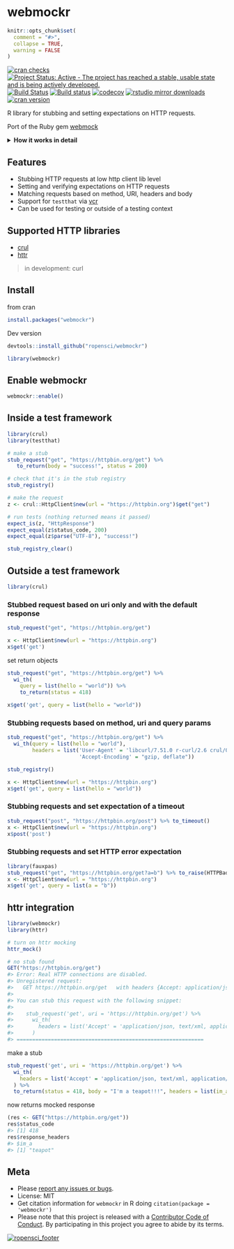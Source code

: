webmockr
========

```r
knitr::opts_chunk$set(
  comment = "#>",
  collapse = TRUE,
  warning = FALSE
)
```

[![cran checks](https://cranchecks.info/badges/worst/webmockr)](https://cranchecks.info/pkgs/webmockr)
[![Project Status: Active - The project has reached a stable, usable state and is being actively developed.](http://www.repostatus.org/badges/latest/active.svg)](http://www.repostatus.org/#active)
[![Build Status](https://travis-ci.org/ropensci/webmockr.svg?branch=master)](https://travis-ci.org/ropensci/webmockr)
[![Build status](https://ci.appveyor.com/api/projects/status/47scc0vur41sbfyx?svg=true)](https://ci.appveyor.com/project/sckott/webmockr)
[![codecov](https://codecov.io/gh/ropensci/webmockr/branch/master/graph/badge.svg)](https://codecov.io/gh/ropensci/webmockr)
[![rstudio mirror downloads](http://cranlogs.r-pkg.org/badges/webmockr)](https://github.com/metacran/cranlogs.app)
[![cran version](https://www.r-pkg.org/badges/version/webmockr)](https://cran.r-project.org/package=webmockr)


R library for stubbing and setting expectations on HTTP requests.

Port of the Ruby gem [webmock](https://github.com/bblimke/webmock)

<details> <summary><strong>How it works in detail</strong></summary> <p>

The very very short version is: `webmockr` helps you stub HTTP requests so you 
don't have to repeat yourself.

**More details**

You tell `webmockr` what HTTP request you want to match against and if it sees a 
request matching your criteria it doesn't actually do the HTTP request. Instead,
it gives back the same object you would have gotten back with a real request, but 
only with the bits it knows about. For example, we can't give back the actual 
data you'd get from a real HTTP request as the request wasn't performed.

In addition, if you set an expectation of what `webmockr` should return, we 
return that. For example, if you expect a request to return a 418 error 
(I'm a Teapot), then that's what you'll get.

**What you can match against**

* HTTP method (required)

Plus any single or combination of the following:

* URI
    * Right now, we can match directly against URI's, and with regex URI patterns. 
  Eventually, we will support RFC 6570 URI templates. 
    * We normalize URI paths so that URL encoded things match 
  URL un-encoded things (e.g. `hello world` to `hello%20world`)
* Query parameters
    * We normalize query parameter values so that URL encoded things match 
  URL un-encoded things (e.g. `message = hello world` to 
  `message = hello%20world`)
* Request headers
    * We normalize headers and treat all forms of same headers as equal. For 
  example, the following two sets of headers are equal:
        * `list(H1 = "value1", content_length = 123, X_CuStOm_hEAder = "foo")`
        * `list(h1 = "value1", "Content-Length" = 123, "x-cuSTOM-HeAder" = "foo")`
* Request body

**Real HTTP requests**

There's a few scenarios to think about when using `webmockr`:

After doing

```r
library(webmockr)
```

`webmockr` is loaded but not turned on. At this point `webmockr` doesn't 
change anythning.

Once you turn on `webmockr` like 

```r
webmockr::enable()
```

`webmockr` will now by default not allow real HTTP requests from the http 
libraries that adapters are loaded for (right now only `crul`).

You can optionally allow real requests via `webmockr_allow_net_connect()`, and
disallow real requests via `webmockr_disable_net_connect()`. You can check 
whether you are allowing real requests with `webmockr_net_connect_allowed()`.

Certain kinds of real HTTP requests allowed: We don't suppoprt this yet, 
but you can allow localhost HTTP requests with the `allow_localhost` parameter
in the `webmockr_configure()` function. 

**Storing actual HTTP responses**

`webmockr` doesn't do that. Check out [vcr][]

</p></details>

## Features

* Stubbing HTTP requests at low http client lib level
* Setting and verifying expectations on HTTP requests
* Matching requests based on method, URI, headers and body
* Support for `testthat` via [vcr][]
* Can be used for testing or outside of a testing context

## Supported HTTP libraries

* [crul](https://github.com/ropensci/crul)
* [httr](https://github.com/r-lib/httr)

> in development: curl

## Install

from cran

```r
install.packages("webmockr")
```

Dev version

```r
devtools::install_github("ropensci/webmockr")
```

```r
library(webmockr)
```

## Enable webmockr

```r
webmockr::enable()
```

## Inside a test framework

```r
library(crul)
library(testthat)

# make a stub
stub_request("get", "https://httpbin.org/get") %>%
   to_return(body = "success!", status = 200)

# check that it's in the stub registry
stub_registry()

# make the request
z <- crul::HttpClient$new(url = "https://httpbin.org")$get("get")

# run tests (nothing returned means it passed)
expect_is(z, "HttpResponse")
expect_equal(z$status_code, 200)
expect_equal(z$parse("UTF-8"), "success!")
```

```r
stub_registry_clear()
```


## Outside a test framework

```r
library(crul)
```

### Stubbed request based on uri only and with the default response

```r
stub_request("get", "https://httpbin.org/get")
```

```r
x <- HttpClient$new(url = "https://httpbin.org")
x$get('get')
```

set return objects

```r
stub_request("get", "https://httpbin.org/get") %>%
  wi_th(
    query = list(hello = "world")) %>%
    to_return(status = 418)
```

```r
x$get('get', query = list(hello = "world"))
```

### Stubbing requests based on method, uri and query params

```r
stub_request("get", "https://httpbin.org/get") %>%
  wi_th(query = list(hello = "world"), 
        headers = list('User-Agent' = 'libcurl/7.51.0 r-curl/2.6 crul/0.3.6', 
                       'Accept-Encoding' = "gzip, deflate"))
```

```r
stub_registry()
```

```r
x <- HttpClient$new(url = "https://httpbin.org")
x$get('get', query = list(hello = "world"))
```

### Stubbing requests and set expectation of a timeout

```r
stub_request("post", "https://httpbin.org/post") %>% to_timeout()
x <- HttpClient$new(url = "https://httpbin.org")
x$post('post')
```

### Stubbing requests and set HTTP error expectation

```r
library(fauxpas)
stub_request("get", "https://httpbin.org/get?a=b") %>% to_raise(HTTPBadRequest)
x <- HttpClient$new(url = "https://httpbin.org")
x$get('get', query = list(a = "b"))
```

## httr integration

```r
library(webmockr)
library(httr)

# turn on httr mocking
httr_mock()
```

```r
# no stub found
GET("https://httpbin.org/get")
#> Error: Real HTTP connections are disabled.
#> Unregistered request:
#>   GET https://httpbin.org/get   with headers {Accept: application/json, text/xml, application/xml, */*}
#> 
#> You can stub this request with the following snippet:
#> 
#>    stub_request('get', uri = 'https://httpbin.org/get') %>%
#>      wi_th(
#>        headers = list('Accept' = 'application/json, text/xml, application/xml, */*')
#>      )
#> ============================================================
```

make a stub

```r
stub_request('get', uri = 'https://httpbin.org/get') %>%
  wi_th(
    headers = list('Accept' = 'application/json, text/xml, application/xml, */*')
  ) %>%
  to_return(status = 418, body = "I'm a teapot!!!", headers = list(im_a = "teapot"))
```

now returns mocked response


```r
(res <- GET("https://httpbin.org/get"))
res$status_code
#> [1] 418
res$response_headers
#> $im_a
#> [1] "teapot"
```

## Meta

* Please [report any issues or bugs](https://github.com/ropensci/webmockr/issues).
* License: MIT
* Get citation information for `webmockr` in R doing `citation(package = 'webmockr')`
* Please note that this project is released with a [Contributor Code of Conduct](CODE_OF_CONDUCT.md).
By participating in this project you agree to abide by its terms.

[![ropensci_footer](https://ropensci.org/public_images/github_footer.png)](https://ropensci.org)


[vcr]: https://github.com/ropensci/vcr
